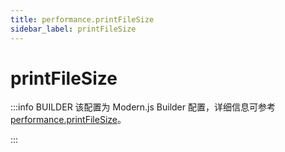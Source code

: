 ```yaml
---
title: performance.printFileSize
sidebar_label: printFileSize
---
```

# printFileSize

:::info BUILDER
该配置为 Modern.js Builder 配置，详细信息可参考 [performance.printFileSize](https://modernjs.dev/builder/api/config-performance.html#performance-printfilesize)。

:::


<Main />
